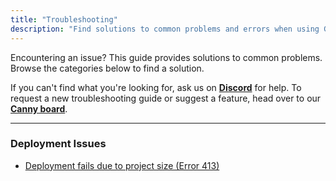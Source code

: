 ```yaml
---
title: "Troubleshooting"
description: "Find solutions to common problems and errors when using Globe."
---
```


Encountering an issue? This guide provides solutions to common problems. Browse the categories below to find a solution.

If you can't find what you're looking for, ask us on **[Discord](https://discord.gg/A7sDKmE6E6)** for help. To request a new troubleshooting guide or suggest a feature, head over to our **[Canny board](https://globe.canny.io/feature-requests)**.

---

### Deployment Issues

- [Deployment fails due to project size (Error 413)](/troubleshooting/error-413)
